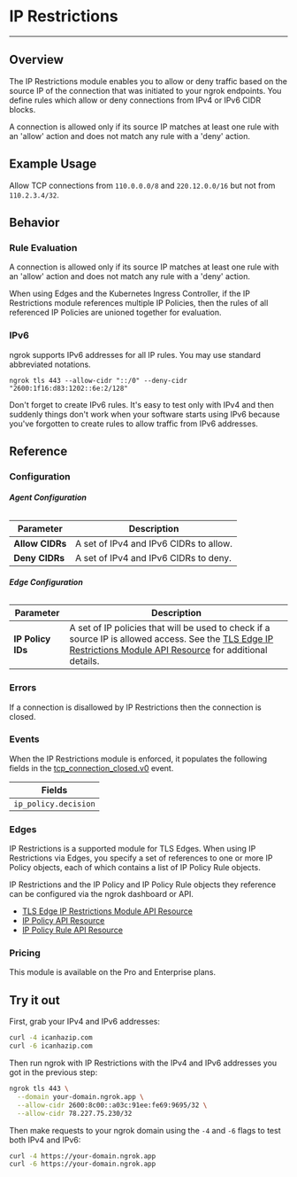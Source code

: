 
# IP Restrictions

---

## Overview

The IP Restrictions module enables you to allow or deny traffic based on the
source IP of the connection that was initiated to your ngrok endpoints. You
define rules which allow or deny connections from IPv4 or IPv6 CIDR blocks.

A connection is allowed only if its source IP matches at least one rule with an
'allow' action and does not match any rule with a 'deny' action.

## Example Usage

Allow TCP connections from `110.0.0.0/8` and `220.12.0.0/16` but not from
`110.2.3.4/32`.

<Tabs groupId="connectivity" queryString="cty">
	<TabItem value="agent-cli" label="Agent CLI" default>
		<AgentCliExample />
	</TabItem>
	<TabItem value="agent-config" label="Agent Config File">
		<AgentConfigExample />
	</TabItem>
	<TabItem value="ssh" label="SSH">
		<SshExample />
	</TabItem>
	<TabItem value="go-sdk" label="Go SDK">
		<GoSdkExample />
	</TabItem>
	<TabItem value="rust-sdk" label="Rust SDK">
		<RustSdkExample />
	</TabItem>
	<TabItem value="k8s" label="Kubernetes Controller">
		<KubernetesExample />
	</TabItem>
</Tabs>

## Behavior

### Rule Evaluation

A connection is allowed only if its source IP matches at least one rule with an
'allow' action and does not match any rule with a 'deny' action.

When using Edges and the Kubernetes Ingress Controller, if the IP Restrictions
module references multiple IP Policies, then the rules of all referenced IP
Policies are unioned together for evaluation.

### IPv6

ngrok supports IPv6 addresses for all IP rules. You may use standard abbreviated
notations.

```
ngrok tls 443 --allow-cidr "::/0" --deny-cidr "2600:1f16:d83:1202::6e:2/128"
```

Don't forget to create IPv6 rules. It's easy to test only with IPv4 and then
suddenly things don't work when your software starts using IPv6 because you've
forgotten to create rules to allow traffic from IPv6 addresses.

## Reference

### Configuration

###### **Agent Configuration**

| Parameter       | Description                            |
| --------------- | -------------------------------------- |
| **Allow CIDRs** | A set of IPv4 and IPv6 CIDRs to allow. |
| **Deny CIDRs**  | A set of IPv4 and IPv6 CIDRs to deny.  |

###### **Edge Configuration**

| Parameter         | Description                                                                                                                                                                                                      |
| ----------------- | ---------------------------------------------------------------------------------------------------------------------------------------------------------------------------------------------------------------- |
| **IP Policy IDs** | A set of IP policies that will be used to check if a source IP is allowed access. See the [TLS Edge IP Restrictions Module API Resource](/api/resources/tls-edge-ip-restriction-module/) for additional details. |

### Errors

If a connection is disallowed by IP Restrictions then the connection is closed.

### Events

When the IP Restrictions module is enforced, it populates the following fields
in the [tcp_connection_closed.v0](/obs/reference/#tcp-connection-closed)
event.

| Fields               |
| -------------------- |
| `ip_policy.decision` |

### Edges

IP Restrictions is a supported module for TLS Edges. When using IP Restrictions
via Edges, you specify a set of references to one or more IP Policy objects,
each of which contains a list of IP Policy Rule objects.

IP Restrictions and the IP Policy and IP Policy Rule objects they reference can
be configured via the ngrok dashboard or API.

- [TLS Edge IP Restrictions Module API Resource](/api/resources/tls-edge-ip-restriction-module/)
- [IP Policy API Resource](/api/resources/ip-policies/)
- [IP Policy Rule API Resource](/api/resources/ip-policy-rules/)

### Pricing

This module is available on the Pro and Enterprise plans.

## Try it out

First, grab your IPv4 and IPv6 addresses:

```bash
curl -4 icanhazip.com
curl -6 icanhazip.com
```

Then run ngrok with IP Restrictions with the IPv4 and IPv6 addresses you got in the previous step:

```bash
ngrok tls 443 \
  --domain your-domain.ngrok.app \
  --allow-cidr 2600:8c00::a03c:91ee:fe69:9695/32 \
  --allow-cidr 78.227.75.230/32
```

Then make requests to your ngrok domain using the `-4` and `-6` flags to test both IPv4 and IPv6:

```bash
curl -4 https://your-domain.ngrok.app
curl -6 https://your-domain.ngrok.app
```
